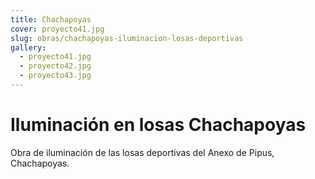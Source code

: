 ```yaml
---
title: Chachapoyas
cover: proyecto41.jpg
slug: obras/chachapoyas-iluminacion-losas-deportivas
gallery:
  - proyecto41.jpg
  - proyecto42.jpg
  - proyecto43.jpg
---
```

# Iluminación en losas Chachapoyas

Obra de iluminación de las losas deportivas del Anexo de Pipus, Chachapoyas.

